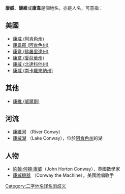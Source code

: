 '''康威'''、'''康維'''或'''康韋'''是個地名，亦是人名，可意指：
==美國==
*[[康威_(阿肯色州)|康威 (阿肯色州)]]
*[[康韋郡_(阿肯色州)|康韋郡 (阿肯色州)]]
*[[康韋_(佛羅里達州)|康韋 (佛羅里達州)]]
*[[康韋_(愛荷華州)|康韋 (愛荷華州)]]
*[[康威_(北達科他州)|康威 (北達科他州)]]
*[[康威_(南卡羅來納州)|康威 (南卡羅來納州)]]
==其他==
*[[康維|康維 (威爾斯)]]
==河流==
*[[康維河|康維河]] （River Conwy）
*[[康威湖|康威湖]] （Lake Conway），位於[[阿肯色州|阿肯色州]]的湖
==人物==
*[[約翰·何頓·康威|約翰·何頓·康威]]（John Horton Conway），英國數學家
*[[康威機器|康威機器]] （Conway the Machine），美國說唱歌手

{{Disambiguation|K|Cat=二字人名译名消歧义}}
[[Category:二字地名译名消歧义|Category:二字地名译名消歧义]]